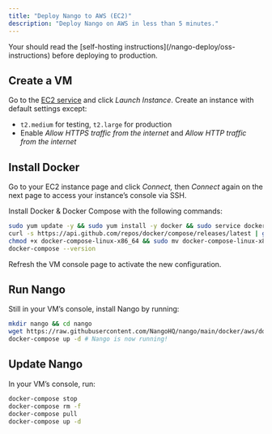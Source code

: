 ```yaml
---
title: "Deploy Nango to AWS (EC2)"
description: "Deploy Nango on AWS in less than 5 minutes."
---
```


<Note>
  Your should read the [self-hosting
  instructions](/nango-deploy/oss-instructions) before deploying to production.
</Note>

## Create a VM[](#create-vm "Direct link to Create a VM")

Go to the [EC2 service](https://console.aws.amazon.com/ec2/v2/home) and click
_Launch Instance_. Create an instance with default settings except:

- `t2.medium` for testing, `t2.large` for production
- Enable _Allow HTTPS traffic from the internet_ and _Allow HTTP traffic from
  the internet_

## Install Docker[](#install-docker "Direct link to Install Docker")

Go to your EC2 instance page and click _Connect,_ then _Connect_ again on the
next page to access your instance’s console via SSH.

Install Docker & Docker Compose with the following commands:

```bash
sudo yum update -y && sudo yum install -y docker && sudo service docker start && sudo usermod -a -G docker $USER
curl -s https://api.github.com/repos/docker/compose/releases/latest | grep browser_download_url  | grep docker-compose-linux-x86_64 | cut -d '"' -f 4 | wget -qi -
chmod +x docker-compose-linux-x86_64 && sudo mv docker-compose-linux-x86_64 /usr/local/bin/docker-compose
docker-compose --version
```

<Note>Refresh the VM console page to activate the new configuration.</Note>

## Run Nango[](#run-nango "Direct link to Run Nango")

Still in your VM’s console, install Nango by running:

```bash
mkdir nango && cd nango
wget https://raw.githubusercontent.com/NangoHQ/nango/main/docker/aws/docker-compose.yaml && wget https://raw.githubusercontent.com/NangoHQ/nango/main/.env
docker-compose up -d # Nango is now running!
```

## Update Nango[](#update-nango "Direct link to Update Nango")

In your VM’s console, run:

```bash
docker-compose stop
docker-compose rm -f
docker-compose pull
docker-compose up -d
```
